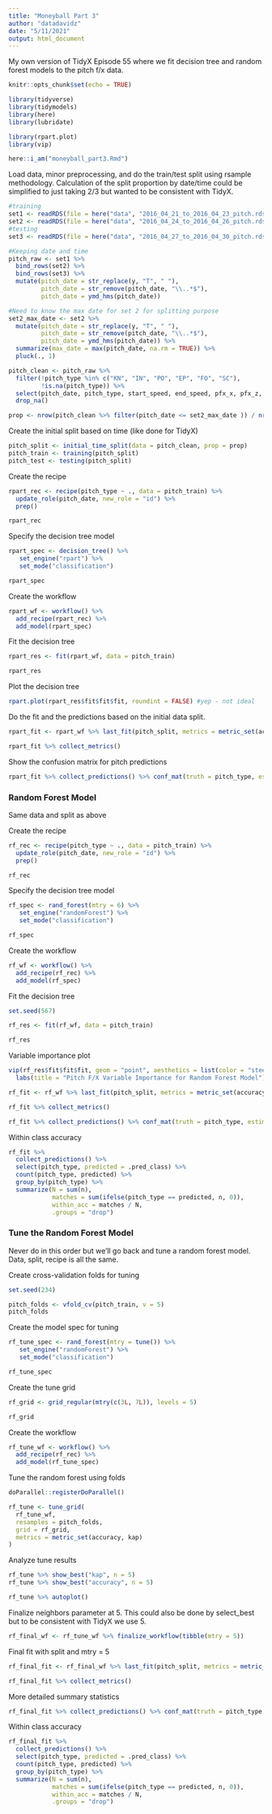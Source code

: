 ```yaml
---
title: "Moneyball Part 3"
author: "datadavidz"
date: "5/11/2021"
output: html_document
---
```


My own version of TidyX Episode 55 where we fit decision tree and random forest models to the pitch f/x data.
```r
knitr::opts_chunk$set(echo = TRUE)

library(tidyverse)
library(tidymodels)
library(here)
library(lubridate)

library(rpart.plot)
library(vip)

here::i_am("moneyball_part3.Rmd")
```

Load data, minor preprocessing, and do the train/test split using rsample methodology.
Calculation of the split proportion by date/time could be simplified to just taking 2/3 but wanted to be consistent with TidyX.
```r
#training
set1 <- readRDS(file = here("data", "2016_04_21_to_2016_04_23_pitch.rds"))
set2 <- readRDS(file = here("data", "2016_04_24_to_2016_04_26_pitch.rds"))
#testing
set3 <- readRDS(file = here("data", "2016_04_27_to_2016_04_30_pitch.rds"))

#Keeping date and time
pitch_raw <- set1 %>%
  bind_rows(set2) %>%
  bind_rows(set3) %>%
  mutate(pitch_date = str_replace(y, "T", " "),
         pitch_date = str_remove(pitch_date, "\\..*$"),
         pitch_date = ymd_hms(pitch_date))

#Need to know the max date for set 2 for splitting purpose
set2_max_date <- set2 %>%
  mutate(pitch_date = str_replace(y, "T", " "),
         pitch_date = str_remove(pitch_date, "\\..*$"),
         pitch_date = ymd_hms(pitch_date)) %>%
  summarize(max_date = max(pitch_date, na.rm = TRUE)) %>%
  pluck(., 1)

pitch_clean <- pitch_raw %>%
  filter(!pitch_type %in% c("KN", "IN", "PO", "EP", "FO", "SC"),
         !is.na(pitch_type)) %>%
  select(pitch_date, pitch_type, start_speed, end_speed, pfx_x, pfx_z, px, pz, x0, z0, vx0, vz0) %>%
  drop_na()

prop <- nrow(pitch_clean %>% filter(pitch_date <= set2_max_date )) / nrow(pitch_clean)
```

Create the initial split based on time (like done for TidyX)
```r
pitch_split <- initial_time_split(data = pitch_clean, prop = prop)
pitch_train <- training(pitch_split)
pitch_test <- testing(pitch_split)
```

Create the recipe
```r
rpart_rec <- recipe(pitch_type ~ ., data = pitch_train) %>%
  update_role(pitch_date, new_role = "id") %>%
  prep()

rpart_rec
```
Specify the decision tree model
```r
rpart_spec <- decision_tree() %>%
   set_engine("rpart") %>%
   set_mode("classification")

rpart_spec
```

Create the workflow
```r
rpart_wf <- workflow() %>%
  add_recipe(rpart_rec) %>%
  add_model(rpart_spec)
```

Fit the decision tree
```r
rpart_res <- fit(rpart_wf, data = pitch_train)

rpart_res
```

Plot the decision tree
```r
rpart.plot(rpart_res$fit$fit$fit, roundint = FALSE) #yep - not ideal
```

Do the fit and the predictions based on the initial data split.
```r
rpart_fit <- rpart_wf %>% last_fit(pitch_split, metrics = metric_set(accuracy, kap))

rpart_fit %>% collect_metrics()
```
Show the confusion matrix for pitch predictions
```r
rpart_fit %>% collect_predictions() %>% conf_mat(truth = pitch_type, estimate = .pred_class)
```

### Random Forest Model

Same data and split as above

Create the recipe
```r
rf_rec <- recipe(pitch_type ~ ., data = pitch_train) %>%
  update_role(pitch_date, new_role = "id") %>%
  prep()

rf_rec
```

Specify the decision tree model
```r
rf_spec <- rand_forest(mtry = 6) %>%
   set_engine("randomForest") %>%
   set_mode("classification")

rf_spec
```

Create the workflow
```r
rf_wf <- workflow() %>%
  add_recipe(rf_rec) %>%
  add_model(rf_spec)
```

Fit the decision tree
```r
set.seed(567)

rf_res <- fit(rf_wf, data = pitch_train)

rf_res
```
Variable importance plot
```r
vip(rf_res$fit$fit$fit, geom = "point", aesthetics = list(color = "steelblue")) +
  labs(title = "Pitch F/X Variable Importance for Random Forest Model")
```

```r
rf_fit <- rf_wf %>% last_fit(pitch_split, metrics = metric_set(accuracy, kap))

rf_fit %>% collect_metrics()
```

```r
rf_fit %>% collect_predictions() %>% conf_mat(truth = pitch_type, estimate = .pred_class) %>% summary()
```

Within class accuracy
```r
rf_fit %>% 
  collect_predictions() %>% 
  select(pitch_type, predicted = .pred_class) %>%
  count(pitch_type, predicted) %>%
  group_by(pitch_type) %>%
  summarize(N = sum(n),
            matches = sum(ifelse(pitch_type == predicted, n, 0)),
            within_acc = matches / N, 
            .groups = "drop")
```

### Tune the Random Forest Model

Never do in this order but we'll go back and tune a random forest model. Data, split, recipe is all the same.

Create cross-validation folds for tuning
```r
set.seed(234)

pitch_folds <- vfold_cv(pitch_train, v = 5)
pitch_folds
```

Create the model spec for tuning
```r
rf_tune_spec <- rand_forest(mtry = tune()) %>%
   set_engine("randomForest") %>%
   set_mode("classification")

rf_tune_spec
```

Create the tune grid
```r
rf_grid <- grid_regular(mtry(c(3L, 7L)), levels = 5)

rf_grid
```

Create the workflow
```r
rf_tune_wf <- workflow() %>%
  add_recipe(rf_rec) %>%
  add_model(rf_tune_spec)
```

Tune the random forest using folds
```r
doParallel::registerDoParallel()

rf_tune <- tune_grid(
  rf_tune_wf,
  resamples = pitch_folds,
  grid = rf_grid,
  metrics = metric_set(accuracy, kap)
)
```

Analyze tune results
```r
rf_tune %>% show_best("kap", n = 5)
rf_tune %>% show_best("accuracy", n = 5)

rf_tune %>% autoplot()
```

Finalize neighbors parameter at 5.  This could also be done by select_best but to be consistent with TidyX we use 5.
```r
rf_final_wf <- rf_tune_wf %>% finalize_workflow(tibble(mtry = 5))
```

Final fit with split and mtry = 5
```r
rf_final_fit <- rf_final_wf %>% last_fit(pitch_split, metrics = metric_set(accuracy, kap))

rf_final_fit %>% collect_metrics()
```

More detailed summary statistics
```r
rf_final_fit %>% collect_predictions() %>% conf_mat(truth = pitch_type, estimate = .pred_class) %>% summary()
```

Within class accuracy
```r
rf_final_fit %>% 
  collect_predictions() %>% 
  select(pitch_type, predicted = .pred_class) %>%
  count(pitch_type, predicted) %>%
  group_by(pitch_type) %>%
  summarize(N = sum(n),
            matches = sum(ifelse(pitch_type == predicted, n, 0)),
            within_acc = matches / N, 
            .groups = "drop")
```





